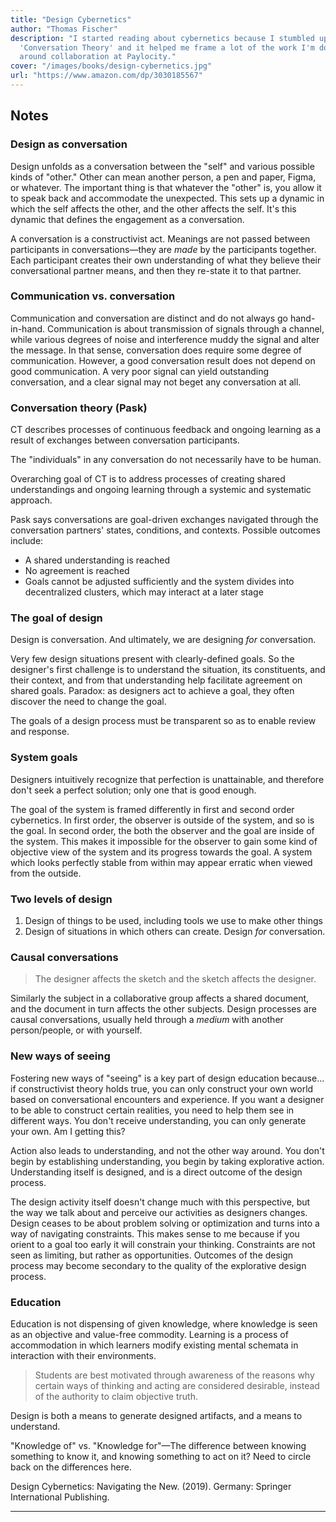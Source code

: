 ```yaml
---
title: "Design Cybernetics"
author: "Thomas Fischer"
description: "I started reading about cybernetics because I stumbled upon Pask's
  'Conversation Theory' and it helped me frame a lot of the work I'm doing
  around collaboration at Paylocity."
cover: "/images/books/design-cybernetics.jpg"
url: "https://www.amazon.com/dp/3030185567"
---
```


## Notes

### Design as conversation

Design unfolds as a conversation between the "self" and various possible kinds of "other." Other can mean another person, a pen and paper, Figma, or whatever. The important thing is that whatever the "other" is, you allow it to speak back and accommodate the unexpected. This sets up a dynamic in which the self affects the other, and the other affects the self. It's this dynamic that defines the engagement as a conversation.

A conversation is a constructivist act. Meanings are not passed between participants in conversations—they are _made_ by the participants together. Each participant creates their own understanding of what they believe their conversational partner means, and then they re-state it to that partner.

### Communication vs. conversation

Communication and conversation are distinct and do not always go hand-in-hand. Communication is about transmission of signals through a channel, while various degrees of noise and interference muddy the signal and alter the message. In that sense, conversation does require some degree of communication. However, a good conversation result does not depend on good communication. A very poor signal can yield outstanding conversation, and a clear signal may not beget any conversation at all.

### Conversation theory (Pask)

CT describes processes of continuous feedback and ongoing learning as a result of exchanges between conversation participants.

The "individuals" in any conversation do not necessarily have to be human.

Overarching goal of CT is to address processes of creating shared understandings and ongoing learning through a systemic and systematic approach.

Pask says conversations are goal-driven exchanges navigated through the conversation partners' states, conditions, and contexts. Possible outcomes include:

- A shared understanding is reached
- No agreement is reached
- Goals cannot be adjusted sufficiently and the system divides into decentralized clusters, which may interact at a later stage

### The goal of design

Design is conversation. And ultimately, we are designing _for_ conversation.

Very few design situations present with clearly-defined goals. So the designer's first challenge is to understand the situation, its constituents, and their context, and from that understanding help facilitate agreement on shared goals. Paradox: as designers act to achieve a goal, they often discover the need to change the goal.

The goals of a design process must be transparent so as to enable review and response.

### System goals

Designers intuitively recognize that perfection is unattainable, and therefore don't seek a perfect solution; only one that is good enough.

The goal of the system is framed differently in first and second order cybernetics. In first order, the observer is outside of the system, and so is the goal. In second order, the both the observer and the goal are inside of the system. This makes it impossible for the observer to gain some kind of objective view of the system and its progress towards the goal. A system which looks perfectly stable from within may appear erratic when viewed from the outside.

### Two levels of design

1. Design of things to be used, including tools we use to make other things
2. Design of situations in which others can create. Design _for_ conversation.

### Causal conversations

> The designer affects the sketch and the sketch affects the designer.

Similarly the subject in a collaborative group affects a shared document, and the document in turn affects the other subjects. Design processes are causal conversations, usually held through a _medium_ with another person/people, or with yourself.

### New ways of seeing

Fostering new ways of "seeing" is a key part of design education because... if constructivist theory holds true, you can only construct your own world based on conversational encounters and experience. If you want a designer to be able to construct certain realities, you need to help them see in different ways. You don't receive understanding, you can only generate your own. Am I getting this?

Action also leads to understanding, and not the other way around. You don't begin by establishing understanding, you begin by taking explorative action. Understanding itself is designed, and is a direct outcome of the design process.

The design activity itself doesn't change much with this perspective, but the way we talk about and perceive our activities as designers changes. Design ceases to be about problem solving or optimization and turns into a way of navigating constraints. This makes sense to me because if you orient to a goal too early it will constrain your thinking. Constraints are not seen as limiting, but rather as opportunities. Outcomes of the design process may become secondary to the quality of the explorative design process.

### Education

Education is not dispensing of given knowledge, where knowledge is seen as an objective and value-free commodity. Learning is a process of accommodation in which learners modify existing mental schemata in interaction with their environments.

> Students are best motivated through awareness of the reasons why certain ways of thinking and acting are considered desirable, instead of the authority to claim objective truth.

Design is both a means to generate designed artifacts, and a means to understand.

"Knowledge of" vs. "Knowledge for"—The difference between knowing something to know it, and knowing something to act on it? Need to circle back on the differences here.

<HrSection />

<Reference>
  Design Cybernetics: Navigating the New. (2019). Germany: Springer
  International Publishing.
</Reference>

---

